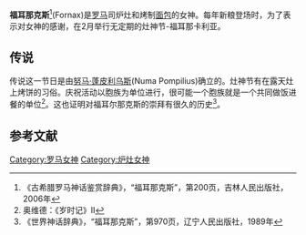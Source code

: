 '''福耳那克斯'''<ref>《古希腊罗马神话鉴赏辞典》，“福耳那克斯”，第200页，吉林人民出版社，2006年</ref>(Fornax)是[[罗马|罗马]]司炉灶和烤制[[面包|面包]]的女神。每年新粮登场时，为了表示对女神的感谢，在2月举行无定期的灶神节-福耳那卡利亚。

== 传说 ==
传说这一节日是由[[努马·蓬皮利乌斯|努马·蓬皮利乌斯]](Numa Pompilius)确立的。灶神节有在露天灶上烤饼的习俗。庆祝活动以胞族为单位进行，很可能一个胞族就是一个共同做饭进餐的单位<ref>奥维德：《岁时记》Ⅱ</ref>。这也证明对福耳尔那克斯的崇拜有很久的历史<ref>《世界神话辞典》，“福耳那克斯”，第970页，辽宁人民出版社，1989年</ref>。

== 参考文献 ==
{{reflist}}

[[Category:罗马女神|Category:罗马女神]]
[[Category:炉灶女神|Category:炉灶女神]]